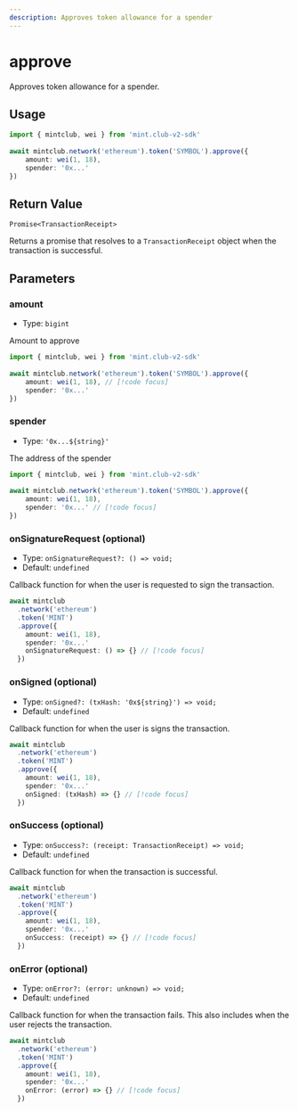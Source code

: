 ```yaml
---
description: Approves token allowance for a spender
---
```


# approve 

Approves token allowance for a spender.

## Usage

```ts twoslash [example.ts]
import { mintclub, wei } from 'mint.club-v2-sdk'
 
await mintclub.network('ethereum').token('SYMBOL').approve({
	amount: wei(1, 18),
	spender: '0x...'
})
```

## Return Value

`Promise<TransactionReceipt>`

Returns a promise that resolves to a `TransactionReceipt` object when the transaction is successful.


## Parameters

### amount

- Type: `bigint`

Amount to approve

```ts twoslash [example.ts]
import { mintclub, wei } from 'mint.club-v2-sdk'
 
await mintclub.network('ethereum').token('SYMBOL').approve({
	amount: wei(1, 18), // [!code focus]
	spender: '0x...'
})
```

### spender

- Type: `'0x...${string}'`

The address of the spender


```ts twoslash [example.ts]
import { mintclub, wei } from 'mint.club-v2-sdk'
 
await mintclub.network('ethereum').token('SYMBOL').approve({
	amount: wei(1, 18), 
	spender: '0x...' // [!code focus]
})
```


### onSignatureRequest (optional)

- Type: `onSignatureRequest?: () => void;`
- Default: `undefined`

Callback function for when the user is requested to sign the transaction.

```ts
await mintclub
  .network('ethereum')
  .token('MINT')
  .approve({
   	amount: wei(1, 18),
	spender: '0x...'
	onSignatureRequest: () => {} // [!code focus]
  })
```

### onSigned (optional)

- Type: `onSigned?: (txHash: '0x${string}') => void;`
- Default: `undefined`


Callback function for when the user is signs the transaction.

```ts
await mintclub
  .network('ethereum')
  .token('MINT')
  .approve({
   	amount: wei(1, 18),
	spender: '0x...'
	onSigned: (txHash) => {} // [!code focus]
  })
```

### onSuccess (optional)

- Type: `onSuccess?: (receipt: TransactionReceipt) => void;`
- Default: `undefined`


Callback function for when the transaction is successful.

```ts
await mintclub
  .network('ethereum')
  .token('MINT')
  .approve({
   	amount: wei(1, 18),
	spender: '0x...'
	onSuccess: (receipt) => {} // [!code focus]
  })
```

### onError (optional)

- Type: `onError?: (error: unknown) => void;`
- Default: `undefined`

Callback function for when the transaction fails. This also includes when the user rejects the transaction.

```ts
await mintclub
  .network('ethereum')
  .token('MINT')
  .approve({
   	amount: wei(1, 18),
	spender: '0x...'
	onError: (error) => {} // [!code focus]
  })
```